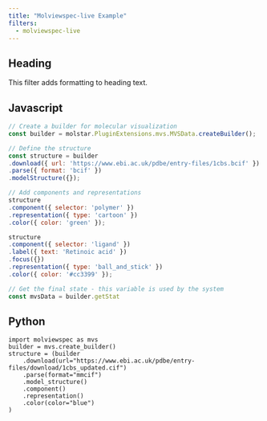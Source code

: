 ```yaml
---
title: "Molviewspec-live Example"
filters:
  - molviewspec-live
---
```



## Heading

This filter adds formatting to heading text.


## Javascript

```.js
// Create a builder for molecular visualization
const builder = molstar.PluginExtensions.mvs.MVSData.createBuilder();

// Define the structure
const structure = builder
.download({ url: 'https://www.ebi.ac.uk/pdbe/entry-files/1cbs.bcif' })
.parse({ format: 'bcif' })
.modelStructure({});

// Add components and representations
structure
.component({ selector: 'polymer' })
.representation({ type: 'cartoon' })
.color({ color: 'green' });

structure
.component({ selector: 'ligand' })
.label({ text: 'Retinoic acid' })
.focus({})
.representation({ type: 'ball_and_stick' })
.color({ color: '#cc3399' });

// Get the final state - this variable is used by the system
const mvsData = builder.getStat
```


## Python


```.python
import molviewspec as mvs
builder = mvs.create_builder()
structure = (builder
    .download(url="https://www.ebi.ac.uk/pdbe/entry-files/download/1cbs_updated.cif")
    .parse(format="mmcif")
    .model_structure()
    .component()
    .representation()
    .color(color="blue")
)
```
